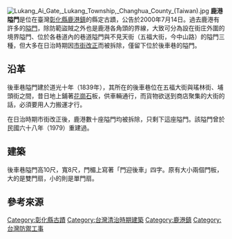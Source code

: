 {{tw monument
|name=鹿港隘門
|formername=
|image=鹿港隘門.JPG
|imagename=
|othername=
|formalname=
|level= 縣定古蹟
|class= 
|time= {{QIN}}道光十年（1839年）{{r|彰}}
|material= 
|location={{TWN}}[[彰化縣|彰化縣]][[鹿港鎮|鹿港鎮]]洛津里後車巷內
|open=
|cost=
|website=
}}
[[File:Lukang_Ai_Gate,_Lukang_Township,_Changhua_County_(Taiwan).jpg|thumb]]
'''鹿港隘門'''是位在臺灣[[彰化縣|彰化縣]][[鹿港鎮|鹿港鎮]]的縣定古蹟，公告於2000年7月14日{{r|文}}。過去鹿港有許多的[[隘門|隘門]]，除防範盜賊之外也是鹿港各角頭的界線，大致可分為設在街庄外圍的境界隘門、位於各巷道內的巷道隘門與不見天街（五福大街，今中山路）的隘門三種，但大多在日治時期因[[市街改正|市街改正]]而被拆除，僅留下位於後車巷的隘門{{r|彰}}。

== 沿革 ==
後車巷隘門建於道光十年（1839年），其所在的後車巷位在五福大街與瑤林街、埔頭街之間，昔日地上鋪著[[花崗石|花崗石]]板，供車輛通行，而貨物欲送到商店聚集的大街的話，必須要用人力搬運才行{{r|彰}}。

在日治時期市街改正後，鹿港數十座隘門均被拆除，只剩下這座隘門{{r|文}}。該隘門曾於民國六十八年（1979）重建過{{r|文}}。

== 建築 ==
後車巷隘門高10尺，寬8尺，門楣上寫著「門迎後車」四字{{r|彰}}。原有大小兩個門板，大的是雙門扇，小的則是單門扇{{r|彰}}。

== 參考來源 ==
{{Commons cat|Lukang Ai Gate}}
{{reflist|refs=
<ref name="文">{{cite web |url=http://www.hach.gov.tw/hach/frontsite/cultureassets/caseBasicInfoAction.do?method=doViewCaseBasicInfo&caseId=NA09602000201&version=1&assetsClassifyId=1.1&menuId=310&siteId=101 |language=zh-tw |title=鹿港隘門 |publisher=行政院文化建設委員會文化資產總管理處籌備處 |accessdate=2011-08-23 }}{{dead link|date=2018年5月 |bot=InternetArchiveBot |fix-attempted=yes }}</ref>
<ref name="彰">{{cite book|author=陳仕賢 |title=《彰化縣古蹟與歷史建築導覽手冊》 |publisher=彰化縣文化局 |location=彰化縣彰化市 |isbn=978-986-00-7483-3 |pages=122－125頁 |date=2006年11月}}</ref>
}}

{{台灣縣市定古蹟}}
{{彰化縣文化資產}}

[[Category:彰化縣古蹟|Category:彰化縣古蹟]]
[[Category:台灣清治時期建築|Category:台灣清治時期建築]] 
[[Category:鹿港鎮|Category:鹿港鎮]]
[[Category:台灣防禦工事|Category:台灣防禦工事]]
